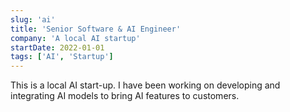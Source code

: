 ```yaml
---
slug: 'ai'
title: 'Senior Software & AI Engineer'
company: 'A local AI startup'
startDate: 2022-01-01
tags: ['AI', 'Startup']
---
```



This is a local AI start-up. I have been working on developing and integrating AI models to bring AI features to customers.

